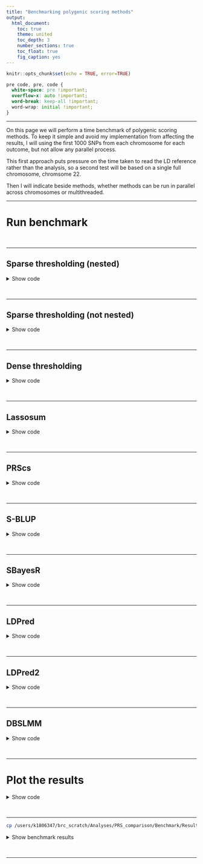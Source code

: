 ---
title: "Benchmarking polygenic scoring methods"
output: 
  html_document:
    toc: true
    theme: united
    toc_depth: 3
    number_sections: true
    toc_float: true
    fig_caption: yes
---

```{r setup, include=FALSE}
knitr::opts_chunk$set(echo = TRUE, error=TRUE)
```

<style>
p.caption {
  font-size: 1.5em;
}
</style>

```{css, echo=F}
pre code, pre, code {
  white-space: pre !important;
  overflow-x: auto !important;
  word-break: keep-all !important;
  word-wrap: initial !important;
}
```

***

On this page we will perform a time benchmark of polygenic scoring methods. To keep it simple and avoid my implementation from affecting the results, I will using the first 1000 SNPs from each chromosome for each outcome, but not allow any parallel process. 

This first approach puts pressure on the time taken to read the LD reference rather than the analysis, so a second test will be based on a single full chromosome, chromsome 22.

Then I will indicate beside methods, whether methods can be run in parallel across chromosomes or multithreaded.

***

# Run benchmark

<br/>

***

## Sparse thresholding (nested)

<details><summary>Show code</summary>
```{bash, eval=F, echo=T}
. /users/k1806347/brc_scratch/Software/MyGit/GenoPred/config_used/Pipeline_prep.config

# Create directory
mkdir /users/k1806347/brc_scratch/Analyses/PRS_comparison/Benchmark/pt_clump

# Create file listing GWAS that haven't been processed.
> /users/k1806347/brc_scratch/Analyses/PRS_comparison/Benchmark/pt_clump/todo.txt
for gwas in $(echo DEPR06 COLL01 HEIG03 BODY04 DIAB05 COAD01 CROH01 SCLE03 RHEU02 EDUC03 ADHD04 BODY11 PRCA01 BRCA01);do
for test in $(echo chr22);do
if [ ! -f /users/k1806347/brc_scratch/Analyses/PRS_comparison/Benchmark/pt_clump/${gwas}/test_${test}/1KGPhase3.w_hm3.${gwas}.test_${test}.log ]; then
echo $gwas ${test} >> /users/k1806347/brc_scratch/Analyses/PRS_comparison/Benchmark/pt_clump/todo.txt
fi
done
done

# Create shell script to run using sbatch
cat > /users/k1806347/brc_scratch/Analyses/PRS_comparison/Benchmark/pt_clump/sbatch.sh << 'EOF'
#!/bin/sh

#SBATCH -p shared,brc

. /users/k1806347/brc_scratch/Software/MyGit/GenoPred/config_used/Pipeline_prep.config

gwas=$(awk -v var="$SLURM_ARRAY_TASK_ID" 'NR == var {print $1}' /users/k1806347/brc_scratch/Analyses/PRS_comparison/Benchmark/pt_clump/todo.txt)
test=$(awk -v var="$SLURM_ARRAY_TASK_ID" 'NR == var {print $2}' /users/k1806347/brc_scratch/Analyses/PRS_comparison/Benchmark/pt_clump/todo.txt)

echo ${gwas}
echo ${test}

/users/k1806347/brc_scratch/Software/Rscript.sh /users/k1806347/brc_scratch/Software/MyGit/GenoPred/Scripts/polygenic_score_file_creator/polygenic_score_file_creator.R \
  --ref_plink_chr ${Geno_1KG_dir}/1KGPhase3.w_hm3.chr \
  --ref_keep ${Geno_1KG_dir}/keep_files/EUR_samples.keep \
  --sumstats ${gwas_rep_qcd}/${gwas}.cleaned.gz \
  --plink ${plink1_9} \
  --memory 3000 \
  --output /users/k1806347/brc_scratch/Analyses/PRS_comparison/Benchmark/pt_clump/${gwas}/test_${test}/1KGPhase3.w_hm3.${gwas}.test_${test} \
  --test ${test} \
  --ref_pop_scale ${Geno_1KG_dir}/super_pop_keep.list

EOF

sbatch --array 1-$(wc -l /users/k1806347/brc_scratch/Analyses/PRS_comparison/Benchmark/pt_clump/todo.txt | cut -d' ' -f1)%5 /users/k1806347/brc_scratch/Analyses/PRS_comparison/Benchmark/pt_clump/sbatch.sh

```
</details>

<br/>

***

## Sparse thresholding (not nested)

<details><summary>Show code</summary>
```{bash, eval=F, echo=T}
. /users/k1806347/brc_scratch/Software/MyGit/GenoPred/config_used/Pipeline_prep.config

# Create directory
mkdir /users/k1806347/brc_scratch/Analyses/PRS_comparison/Benchmark/pt_clump_nonnested

# Create file listing GWAS that haven't been processed.
> /users/k1806347/brc_scratch/Analyses/PRS_comparison/Benchmark/pt_clump_nonnested/todo.txt
for gwas in $(echo DEPR06 COLL01 HEIG03 BODY04 DIAB05 COAD01 CROH01 SCLE03 RHEU02 EDUC03 ADHD04 BODY11 PRCA01 BRCA01);do
for test in $(echo chr22);do
if [ ! -f /users/k1806347/brc_scratch/Analyses/PRS_comparison/Benchmark/pt_clump_nonnested/${gwas}/test_${test}/1KGPhase3.w_hm3.${gwas}.test_${test}.log ]; then
echo $gwas ${test} >> /users/k1806347/brc_scratch/Analyses/PRS_comparison/Benchmark/pt_clump_nonnested/todo.txt
fi
done
done

# Create shell script to run using sbatch
cat > /users/k1806347/brc_scratch/Analyses/PRS_comparison/Benchmark/pt_clump_nonnested/sbatch.sh << 'EOF'
#!/bin/sh

#SBATCH -p shared,brc

. /users/k1806347/brc_scratch/Software/MyGit/GenoPred/config_used/Pipeline_prep.config

gwas=$(awk -v var="$SLURM_ARRAY_TASK_ID" 'NR == var {print $1}' /users/k1806347/brc_scratch/Analyses/PRS_comparison/Benchmark/pt_clump_nonnested/todo.txt)
test=$(awk -v var="$SLURM_ARRAY_TASK_ID" 'NR == var {print $2}' /users/k1806347/brc_scratch/Analyses/PRS_comparison/Benchmark/pt_clump_nonnested/todo.txt)

echo ${gwas}
echo ${test}

/users/k1806347/brc_scratch/Software/Rscript.sh /users/k1806347/brc_scratch/Software/MyGit/GenoPred/Scripts/polygenic_score_file_creator/polygenic_score_file_creator.R \
  --ref_plink_chr ${Geno_1KG_dir}/1KGPhase3.w_hm3.chr \
  --ref_keep ${Geno_1KG_dir}/keep_files/EUR_samples.keep \
  --sumstats ${gwas_rep_qcd}/${gwas}.cleaned.gz \
  --plink ${plink1_9} \
  --nested F \
  --memory 3000 \
  --output /users/k1806347/brc_scratch/Analyses/PRS_comparison/Benchmark/pt_clump_nonnested/${gwas}/test_${test}/1KGPhase3.w_hm3.${gwas}.test_${test} \
  --test ${test} \
  --ref_pop_scale ${Geno_1KG_dir}/super_pop_keep.list

EOF

sbatch --array 1-$(wc -l /users/k1806347/brc_scratch/Analyses/PRS_comparison/Benchmark/pt_clump_nonnested/todo.txt | cut -d' ' -f1)%5 /users/k1806347/brc_scratch/Analyses/PRS_comparison/Benchmark/pt_clump_nonnested/sbatch.sh

```
</details>

<br/>

***

## Dense thresholding

<details><summary>Show code</summary>
```{bash, eval=F, echo=T}
. /users/k1806347/brc_scratch/Software/MyGit/GenoPred/config_used/Pipeline_prep.config

# Create directory
mkdir /users/k1806347/brc_scratch/Analyses/PRS_comparison/Benchmark/pt_clump_dense

# Create file listing GWAS that haven't been processed.
> /users/k1806347/brc_scratch/Analyses/PRS_comparison/Benchmark/pt_clump_dense/todo.txt
for gwas in $(echo DEPR06 COLL01 HEIG03 BODY04 DIAB05 COAD01 CROH01 SCLE03 RHEU02 EDUC03 ADHD04 BODY11 PRCA01 BRCA01);do
for test in $(echo chr22);do
if [ ! -f /users/k1806347/brc_scratch/Analyses/PRS_comparison/Benchmark/pt_clump_dense/${gwas}/test_${test}/1KGPhase3.w_hm3.${gwas}.test_${test}.log ]; then
echo $gwas ${test} >> /users/k1806347/brc_scratch/Analyses/PRS_comparison/Benchmark/pt_clump_dense/todo.txt
fi
done
done

# Create shell script to run using sbatch
cat > /users/k1806347/brc_scratch/Analyses/PRS_comparison/Benchmark/pt_clump_dense/sbatch.sh << 'EOF'
#!/bin/sh

#SBATCH -p shared,brc

. /users/k1806347/brc_scratch/Software/MyGit/GenoPred/config_used/Pipeline_prep.config

gwas=$(awk -v var="$SLURM_ARRAY_TASK_ID" 'NR == var {print $1}' /users/k1806347/brc_scratch/Analyses/PRS_comparison/Benchmark/pt_clump_dense/todo.txt)
test=$(awk -v var="$SLURM_ARRAY_TASK_ID" 'NR == var {print $2}' /users/k1806347/brc_scratch/Analyses/PRS_comparison/Benchmark/pt_clump_dense/todo.txt)

echo ${gwas}
echo ${test}

/users/k1806347/brc_scratch/Software/Rscript.sh /users/k1806347/brc_scratch/Software/MyGit/GenoPred/Scripts/polygenic_score_file_creator_dense/polygenic_score_file_creator_dense.R \
	--ref_plink_chr ${Geno_1KG_dir}/1KGPhase3.w_hm3.chr \
	--ref_keep ${Geno_1KG_dir}/keep_files/EUR_samples.keep \
  --sumstats ${gwas_rep_qcd}/${gwas}.cleaned.gz \
	--plink ${plink1_9} \
  --prsice_path ${prsice_path} \
  --rscript ${rscript} \
  --memory 3000 \
  --output /users/k1806347/brc_scratch/Analyses/PRS_comparison/Benchmark/pt_clump_dense/${gwas}/test_${test}/1KGPhase3.w_hm3.${gwas}.test_${test} \
  --test ${test} \
	--ref_pop_scale ${Geno_1KG_dir}/super_pop_keep.list

EOF

sbatch --array 1-$(wc -l /users/k1806347/brc_scratch/Analyses/PRS_comparison/Benchmark/pt_clump_dense/todo.txt | cut -d' ' -f1)%5 /users/k1806347/brc_scratch/Analyses/PRS_comparison/Benchmark/pt_clump_dense/sbatch.sh

```
</details>

<br/>

***

## Lassosum

<details><summary>Show code</summary>
```{bash, eval=F, echo=T}
. /users/k1806347/brc_scratch/Software/MyGit/GenoPred/config_used/Pipeline_prep.config

# Create directory
mkdir /users/k1806347/brc_scratch/Analyses/PRS_comparison/Benchmark/lassosum

# Create file listing GWAS that haven't been processed.
> /users/k1806347/brc_scratch/Analyses/PRS_comparison/Benchmark/lassosum/todo.txt
for gwas in $(echo DEPR06 COLL01 HEIG03 BODY04 DIAB05 COAD01 CROH01 SCLE03 RHEU02 EDUC03 ADHD04 BODY11 PRCA01 BRCA01);do
for test in $(echo chr22);do
if [ ! -f /users/k1806347/brc_scratch/Analyses/PRS_comparison/Benchmark/lassosum/${gwas}/test_${test}/1KGPhase3.w_hm3.${gwas}.test_${test}.log ]; then
echo $gwas ${test} >> /users/k1806347/brc_scratch/Analyses/PRS_comparison/Benchmark/lassosum/todo.txt
fi
done
done

# Create shell script to run using sbatch
cat > /users/k1806347/brc_scratch/Analyses/PRS_comparison/Benchmark/lassosum/sbatch.sh << 'EOF'
#!/bin/sh

#SBATCH -p shared,brc
#SBATCH --mem 5G

. /users/k1806347/brc_scratch/Software/MyGit/GenoPred/config_used/Pipeline_prep.config

gwas=$(awk -v var="$SLURM_ARRAY_TASK_ID" 'NR == var {print $1}' /users/k1806347/brc_scratch/Analyses/PRS_comparison/Benchmark/lassosum/todo.txt)
test=$(awk -v var="$SLURM_ARRAY_TASK_ID" 'NR == var {print $2}' /users/k1806347/brc_scratch/Analyses/PRS_comparison/Benchmark/lassosum/todo.txt)

echo ${gwas}
echo ${test}

/users/k1806347/brc_scratch/Software/Rscript.sh /users/k1806347/brc_scratch/Software/MyGit/GenoPred/Scripts/polygenic_score_file_creator_lassosum/polygenic_score_file_creator_lassosum.R \
	--ref_plink_gw ${Geno_1KG_dir}/1KGPhase3.w_hm3.GW \
	--ref_keep ${Geno_1KG_dir}/keep_files/EUR_samples.keep \
  --sumstats ${gwas_rep_qcd}/${gwas}.cleaned.gz \
  --output /users/k1806347/brc_scratch/Analyses/PRS_comparison/Benchmark/lassosum/${gwas}/test_${test}/1KGPhase3.w_hm3.${gwas}.test_${test} \
	--plink ${plink1_9} \
  --test ${test} \
	--ref_pop_scale ${Geno_1KG_dir}/super_pop_keep.list

EOF

sbatch --array 1-$(wc -l /users/k1806347/brc_scratch/Analyses/PRS_comparison/Benchmark/lassosum/todo.txt | cut -d' ' -f1)%5 /users/k1806347/brc_scratch/Analyses/PRS_comparison/Benchmark/lassosum/sbatch.sh

```
</details>

<br/>

***

## PRScs


<details><summary>Show code</summary>
```{bash, eval=F, echo=T}
. /users/k1806347/brc_scratch/Software/MyGit/GenoPred/config_used/Pipeline_prep.config

# Create directory
mkdir /users/k1806347/brc_scratch/Analyses/PRS_comparison/Benchmark/PRScs

# Create file listing GWAS that haven't been processed.
> /users/k1806347/brc_scratch/Analyses/PRS_comparison/Benchmark/PRScs/todo.txt
for gwas in $(echo DEPR06 COLL01 HEIG03 BODY04 DIAB05 COAD01 CROH01 SCLE03 RHEU02 EDUC03 ADHD04 BODY11 PRCA01 BRCA01);do
for test in $(echo chr22);do
if [ ! -f /users/k1806347/brc_scratch/Analyses/PRS_comparison/Benchmark/PRScs/${gwas}/test_${test}/1KGPhase3.w_hm3.${gwas}.test_${test}.log ]; then
echo $gwas ${test} >> /users/k1806347/brc_scratch/Analyses/PRS_comparison/Benchmark/PRScs/todo.txt
fi
done
done

# Create shell script to run using sbatch
cat > /users/k1806347/brc_scratch/Analyses/PRS_comparison/Benchmark/PRScs/sbatch.sh << 'EOF'
#!/bin/sh

#SBATCH -p shared,brc
#SBATCH --mem 5G

. /users/k1806347/brc_scratch/Software/MyGit/GenoPred/config_used/Pipeline_prep.config

gwas=$(awk -v var="$SLURM_ARRAY_TASK_ID" 'NR == var {print $1}' /users/k1806347/brc_scratch/Analyses/PRS_comparison/Benchmark/PRScs/todo.txt)
test=$(awk -v var="$SLURM_ARRAY_TASK_ID" 'NR == var {print $2}' /users/k1806347/brc_scratch/Analyses/PRS_comparison/Benchmark/PRScs/todo.txt)

echo ${gwas}
echo ${test}

/users/k1806347/brc_scratch/Software/Rscript.sh /users/k1806347/brc_scratch/Software/MyGit/GenoPred/Scripts/polygenic_score_file_creator_PRScs/polygenic_score_file_creator_PRScs.R \
  --ref_plink_chr ${Geno_1KG_dir}/1KGPhase3.w_hm3.chr \
  --ref_keep ${Geno_1KG_dir}/keep_files/EUR_samples.keep \
  --sumstats ${gwas_rep_qcd}/${gwas}.cleaned.gz \
  --plink ${plink1_9} \
  --memory 5000 \
  --output /users/k1806347/brc_scratch/Analyses/PRS_comparison/Benchmark/PRScs/${gwas}/test_${test}/1KGPhase3.w_hm3.${gwas}.test_${test} \
  --ref_pop_scale ${Geno_1KG_dir}/super_pop_keep.list \
  --PRScs_path /users/k1806347/brc_scratch/Software/PRScs.sh \
  --PRScs_ref_path ${PRScs_dir}/ldblk_1kg_eur \
  --n_cores 1 \
  --test ${test} \
  --phi_param 1e-6,1e-4,1e-2,1,auto

EOF

sbatch --array 1-$(wc -l /users/k1806347/brc_scratch/Analyses/PRS_comparison/Benchmark/PRScs/todo.txt | cut -d' ' -f1)%5 /users/k1806347/brc_scratch/Analyses/PRS_comparison/Benchmark/PRScs/sbatch.sh

```
</details>

<br/>

***

## S-BLUP

<details><summary>Show code</summary>
```{bash, eval=F, echo=T}
. /users/k1806347/brc_scratch/Software/MyGit/GenoPred/config_used/Pipeline_prep.config

# Create directory
mkdir /users/k1806347/brc_scratch/Analyses/PRS_comparison/Benchmark/SBLUP

# Create file listing GWAS that haven't been processed.
> /users/k1806347/brc_scratch/Analyses/PRS_comparison/Benchmark/SBLUP/todo.txt
for gwas in $(echo DEPR06 COLL01 HEIG03 BODY04 DIAB05 COAD01 CROH01 SCLE03 RHEU02 EDUC03 ADHD04 BODY11 PRCA01 BRCA01);do
for test in $(echo chr22);do
if [ ! -f /users/k1806347/brc_scratch/Analyses/PRS_comparison/Benchmark/SBLUP/${gwas}/test_${test}/1KGPhase3.w_hm3.${gwas}.test_${test}.log ]; then
echo $gwas ${test} >> /users/k1806347/brc_scratch/Analyses/PRS_comparison/Benchmark/SBLUP/todo.txt
fi
done
done

# Create shell script to run using sbatch
cat > /users/k1806347/brc_scratch/Analyses/PRS_comparison/Benchmark/SBLUP/sbatch.sh << 'EOF'
#!/bin/sh

#SBATCH -p test
#SBATCH --mem 5G

. /users/k1806347/brc_scratch/Software/MyGit/GenoPred/config_used/Pipeline_prep.config

gwas=$(awk -v var="$SLURM_ARRAY_TASK_ID" 'NR == var {print $1}' /users/k1806347/brc_scratch/Analyses/PRS_comparison/Benchmark/SBLUP/todo.txt)
test=$(awk -v var="$SLURM_ARRAY_TASK_ID" 'NR == var {print $2}' /users/k1806347/brc_scratch/Analyses/PRS_comparison/Benchmark/SBLUP/todo.txt)

echo ${gwas}
echo ${test}

/users/k1806347/brc_scratch/Software/Rscript.sh /users/k1806347/brc_scratch/Software/MyGit/GenoPred/Scripts/polygenic_score_file_creator_SBLUP/polygenic_score_file_creator_SBLUP.R \
  --ref_plink ${Geno_1KG_dir}/1KGPhase3.w_hm3.GW \
  --ref_keep ${Geno_1KG_dir}/keep_files/EUR_samples.keep \
  --sumstats ${gwas_rep_qcd}/${gwas}.cleaned.gz \
  --plink ${plink1_9} \
  --gcta ${gcta} \
  --munge_sumstats ${munge_sumstats} \
  --ldsc ${ldsc} \
  --ldsc_ref ${ldsc_ref} \
  --hm3_snplist ${HapMap3_snplist_dir}/w_hm3.snplist \
  --memory 50000 \
  --n_cores 1 \
  --output /users/k1806347/brc_scratch/Analyses/PRS_comparison/Benchmark/SBLUP/${gwas}/test_${test}/1KGPhase3.w_hm3.${gwas}.test_${test} \
  --test ${test} \
  --ref_pop_scale ${Geno_1KG_dir}/super_pop_keep.list

EOF

sbatch --array 1-$(wc -l /users/k1806347/brc_scratch/Analyses/PRS_comparison/Benchmark/SBLUP/todo.txt | cut -d' ' -f1)%5 /users/k1806347/brc_scratch/Analyses/PRS_comparison/Benchmark/SBLUP/sbatch.sh

```
</details>

<br/>

***

## SBayesR

<details><summary>Show code</summary>
```{bash, eval=F, echo=T}
. /users/k1806347/brc_scratch/Software/MyGit/GenoPred/config_used/Pipeline_prep.config

# Create directory
mkdir /users/k1806347/brc_scratch/Analyses/PRS_comparison/Benchmark/SBayesR

# Create file listing GWAS that haven't been processed.
> /users/k1806347/brc_scratch/Analyses/PRS_comparison/Benchmark/SBayesR/todo.txt
for gwas in $(echo DEPR06 COLL01 HEIG03 BODY04 DIAB05 COAD01 CROH01 SCLE03 RHEU02 EDUC03 ADHD04 BODY11 PRCA01 BRCA01);do
for test in $(echo chr22);do
if [ ! -f /users/k1806347/brc_scratch/Analyses/PRS_comparison/Benchmark/SBayesR/${gwas}/test_${test}/1KGPhase3.w_hm3.${gwas}.test_${test}.log ]; then
echo $gwas ${test} >> /users/k1806347/brc_scratch/Analyses/PRS_comparison/Benchmark/SBayesR/todo.txt
fi
done
done

# Create shell script to run using sbatch
cat > /users/k1806347/brc_scratch/Analyses/PRS_comparison/Benchmark/SBayesR/sbatch.sh << 'EOF'
#!/bin/sh

#SBATCH -p shared,brc

. /users/k1806347/brc_scratch/Software/MyGit/GenoPred/config_used/Pipeline_prep.config

gwas=$(awk -v var="$SLURM_ARRAY_TASK_ID" 'NR == var {print $1}' /users/k1806347/brc_scratch/Analyses/PRS_comparison/Benchmark/SBayesR/todo.txt)
test=$(awk -v var="$SLURM_ARRAY_TASK_ID" 'NR == var {print $2}' /users/k1806347/brc_scratch/Analyses/PRS_comparison/Benchmark/SBayesR/todo.txt)

echo ${gwas}
echo ${test}

/users/k1806347/brc_scratch/Software/Rscript.sh /users/k1806347/brc_scratch/Software/MyGit/GenoPred/Scripts/polygenic_score_file_creator_SBayesR/polygenic_score_file_creator_SBayesR.R \
  --ref_plink ${Geno_1KG_dir}/1KGPhase3.w_hm3.GW \
  --ref_keep ${Geno_1KG_dir}/keep_files/EUR_samples.keep \
  --sumstats ${gwas_rep_qcd}/${gwas}.cleaned.gz \
  --plink ${plink1_9} \
  --gctb ${gctb} \
  --ld_matrix_chr ${Geno_1KG_dir}/LD_matrix/EUR/1KGPhase3.w_hm3.EUR.chr \
  --memory 50000 \
  --n_cores 3 \
  --output /users/k1806347/brc_scratch/Analyses/PRS_comparison/Benchmark/SBayesR/${gwas}/test_${test}/1KGPhase3.w_hm3.${gwas}.test_${test}_3core_split \
  --test ${test} \
  --ref_pop_scale ${Geno_1KG_dir}/super_pop_keep.list

EOF

sbatch --array 1-$(wc -l /users/k1806347/brc_scratch/Analyses/PRS_comparison/Benchmark/SBayesR/todo.txt | cut -d' ' -f1)%5 /users/k1806347/brc_scratch/Analyses/PRS_comparison/Benchmark/SBayesR/sbatch.sh

```
</details>

<br/>

***

## LDPred

<details><summary>Show code</summary>
```{bash, eval=F, echo=T}
. /users/k1806347/brc_scratch/Software/MyGit/GenoPred/config_used/Pipeline_prep.config

# Create directory
mkdir /users/k1806347/brc_scratch/Analyses/PRS_comparison/Benchmark/LDPred

# Create file listing GWAS that haven't been processed.
> /users/k1806347/brc_scratch/Analyses/PRS_comparison/Benchmark/LDPred/todo.txt
for gwas in $(echo DEPR06 COLL01 HEIG03 BODY04 DIAB05 COAD01 CROH01 SCLE03 RHEU02 EDUC03 ADHD04 BODY11 PRCA01 BRCA01);do
for test in $(echo chr22);do
if [ ! -f /users/k1806347/brc_scratch/Analyses/PRS_comparison/Benchmark/LDPred/${gwas}/test_${test}/1KGPhase3.w_hm3.${gwas}.test_${test}.log ]; then
echo $gwas ${test} >> /users/k1806347/brc_scratch/Analyses/PRS_comparison/Benchmark/LDPred/todo.txt
fi
done
done

# Create shell script to run using sbatch
cat > /users/k1806347/brc_scratch/Analyses/PRS_comparison/Benchmark/LDPred/sbatch.sh << 'EOF'
#!/bin/sh

#SBATCH -p shared,brc
#SBATCH --mem 5G

. /users/k1806347/brc_scratch/Software/MyGit/GenoPred/config_used/Pipeline_prep.config

gwas=$(awk -v var="$SLURM_ARRAY_TASK_ID" 'NR == var {print $1}' /users/k1806347/brc_scratch/Analyses/PRS_comparison/Benchmark/LDPred/todo.txt)
test=$(awk -v var="$SLURM_ARRAY_TASK_ID" 'NR == var {print $2}' /users/k1806347/brc_scratch/Analyses/PRS_comparison/Benchmark/LDPred/todo.txt)

echo ${gwas}
echo ${test}

/users/k1806347/brc_scratch/Software/Rscript.sh /users/k1806347/brc_scratch/Software/MyGit/GenoPred/Scripts/polygenic_score_file_creator_LDPred/polygenic_score_file_creator_LDPred.R \
  --ref_plink ${Geno_1KG_dir}/1KGPhase3.w_hm3.GW \
  --ref_keep ${Geno_1KG_dir}/keep_files/EUR_samples.keep \
  --sumstats ${gwas_rep_qcd}/${gwas}.cleaned.gz \
  --plink ${plink1_9} \
  --memory 20000 \
  --n_cores 1 \
  --ldpred ${ldpred} \
  --output /users/k1806347/brc_scratch/Analyses/PRS_comparison/Benchmark/LDPred/${gwas}/test_${test}/1KGPhase3.w_hm3.${gwas}.test_${test} \
  --test ${test} \
  --ref_pop_scale ${Geno_1KG_dir}/super_pop_keep.list

EOF

sbatch --array 1-$(wc -l /users/k1806347/brc_scratch/Analyses/PRS_comparison/Benchmark/LDPred/todo.txt | cut -d' ' -f1)%5 /users/k1806347/brc_scratch/Analyses/PRS_comparison/Benchmark/LDPred/sbatch.sh

```
</details>

<br/>

***

## LDPred2

<details><summary>Show code</summary>
```{bash, eval=F, echo=T}
. /users/k1806347/brc_scratch/Software/MyGit/GenoPred/config_used/Pipeline_prep.config

# Create directory
mkdir /users/k1806347/brc_scratch/Analyses/PRS_comparison/Benchmark/LDPred2

gwas=$(echo DEPR06 COLL01 HEIG03 BODY04 DIAB05 COAD01 CROH01 SCLE03 RHEU02 EDUC03 ADHD04 BODY11 PRCA01 BRCA01)
binary=$(echo T F F F T T T T T F T F T T)

# Create directory
mkdir /users/k1806347/brc_scratch/Analyses/PRS_comparison/Benchmark/LDPred2

# Create file listing GWAS that haven't been processed.
> /users/k1806347/brc_scratch/Analyses/PRS_comparison/Benchmark/LDPred2/todo.txt
for i in $(seq 1 14);do
gwas_i=$(echo ${gwas} | cut -f ${i} -d ' ')
binary_i=$(echo ${binary} | cut -f ${i} -d ' ')
for test in $(echo chr22);do
if [ ! -f /users/k1806347/brc_scratch/Analyses/PRS_comparison/Benchmark/LDPred2/${gwas_i}/test_${test}/1KGPhase3.w_hm3.${gwas_i}.test_${test}.log ]; then
echo ${gwas_i} ${binary_i} ${test} >> /users/k1806347/brc_scratch/Analyses/PRS_comparison/Benchmark/LDPred2/todo.txt
fi
done
done

# Create shell script to run using sbatch
cat > /users/k1806347/brc_scratch/Analyses/PRS_comparison/Benchmark/LDPred2/sbatch.sh << 'EOF'
#!/bin/sh

#SBATCH -p shared,brc

. /users/k1806347/brc_scratch/Software/MyGit/GenoPred/config_used/Pipeline_prep.config

gwas=$(awk -v var="$SLURM_ARRAY_TASK_ID" 'NR == var {print $1}' /users/k1806347/brc_scratch/Analyses/PRS_comparison/Benchmark/LDPred2/todo.txt)
binary=$(awk -v var="$SLURM_ARRAY_TASK_ID" 'NR == var {print $2}' /users/k1806347/brc_scratch/Analyses/PRS_comparison/Benchmark/LDPred2/todo.txt)
test=$(awk -v var="$SLURM_ARRAY_TASK_ID" 'NR == var {print $3}' /users/k1806347/brc_scratch/Analyses/PRS_comparison/Benchmark/LDPred2/todo.txt)

echo ${gwas}
echo ${binary}
echo ${test}

/users/k1806347/brc_scratch/Software/Rscript.sh /users/k1806347/brc_scratch/Software/MyGit/GenoPred/Scripts/polygenic_score_file_creator_LDPred2/polygenic_score_file_creator_LDPred2.R \
  --ref_plink ${Geno_1KG_dir}/1KGPhase3.w_hm3.GW \
  --ref_keep ${Geno_1KG_dir}/keep_files/EUR_samples.keep \
  --ldpred2_ref_dir ${Geno_1KG_dir}/LD_matrix/LDPred2 \
  --sumstats ${gwas_rep_qcd}/${gwas}.cleaned.gz \
  --plink ${plink1_9} \
  --memory 10000 \
  --n_cores 1 \
  --binary ${binary} \
  --output /users/k1806347/brc_scratch/Analyses/PRS_comparison/Benchmark/LDPred2/${gwas}/test_${test}/1KGPhase3.w_hm3.${gwas}.test_${test} \
  --test ${test} \
  --ref_pop_scale ${Geno_1KG_dir}/super_pop_keep.list

EOF

sbatch --array 1-$(wc -l /users/k1806347/brc_scratch/Analyses/PRS_comparison/Benchmark/LDPred2/todo.txt | cut -d' ' -f1)%5 /users/k1806347/brc_scratch/Analyses/PRS_comparison/Benchmark/LDPred2/sbatch.sh

```
</details>

<br/>

***

## DBSLMM

<details><summary>Show code</summary>
```{bash, eval=F, echo=T}
. /users/k1806347/brc_scratch/Software/MyGit/GenoPred/config_used/Pipeline_prep.config

gwas=$(echo DEPR06 COLL01 HEIG03 BODY04 DIAB05 COAD01 CROH01 SCLE03 RHEU02 EDUC03 ADHD04 BODY11 PRCA01 BRCA01)
pop_prev=$(echo 0.15 NA NA NA 0.05 0.03 0.013 0.00164 0.005 NA 0.05 NA 0.125 0.125)
samp_prev=$(echo 0.27 NA NA NA 0.298 0.5 0.069 0.023 0.246 NA 0.36 NA 0.564 0.537)

# Create directory
mkdir /users/k1806347/brc_scratch/Analyses/PRS_comparison/Benchmark/DBSLMM

# Create file listing GWAS that haven't been processed.
> /users/k1806347/brc_scratch/Analyses/PRS_comparison/Benchmark/DBSLMM/todo.txt
for i in $(seq 1 14);do
gwas_i=$(echo ${gwas} | cut -f ${i} -d ' ')
pop_prev_i=$(echo ${pop_prev} | cut -f ${i} -d ' ')
sample_prev_i=$(echo ${samp_prev} | cut -f ${i} -d ' ')
for test in $(echo chr22);do
if [ ! -f /users/k1806347/brc_scratch/Analyses/PRS_comparison/Benchmark/DBSLMM/${gwas_i}/test_${test}/1KGPhase3.w_hm3.${gwas_i}.test_${test}.log ]; then
echo ${gwas_i} ${pop_prev_i} ${sample_prev_i} ${test} >> /users/k1806347/brc_scratch/Analyses/PRS_comparison/Benchmark/DBSLMM/todo.txt
fi
done
done

# Create shell script to run using sbatch
cat > /users/k1806347/brc_scratch/Analyses/PRS_comparison/Benchmark/DBSLMM/sbatch.sh << 'EOF'
#!/bin/sh

#SBATCH -p shared,brc

. /users/k1806347/brc_scratch/Software/MyGit/GenoPred/config_used/Pipeline_prep.config

gwas=$(awk -v var="$SLURM_ARRAY_TASK_ID" 'NR == var {print $1}' /users/k1806347/brc_scratch/Analyses/PRS_comparison/Benchmark/DBSLMM/todo.txt)
pop_prev=$(awk -v var="$SLURM_ARRAY_TASK_ID" 'NR == var {print $2}' /users/k1806347/brc_scratch/Analyses/PRS_comparison/Benchmark/DBSLMM/todo.txt)
sample_prev=$(awk -v var="$SLURM_ARRAY_TASK_ID" 'NR == var {print $3}' /users/k1806347/brc_scratch/Analyses/PRS_comparison/Benchmark/DBSLMM/todo.txt)
test=$(awk -v var="$SLURM_ARRAY_TASK_ID" 'NR == var {print $4}' /users/k1806347/brc_scratch/Analyses/PRS_comparison/Benchmark/DBSLMM/todo.txt)

echo ${gwas}
echo ${pop_prev}
echo ${sample_prev}
echo ${test}

/users/k1806347/brc_scratch/Software/Rscript.sh /users/k1806347/brc_scratch/Software/MyGit/GenoPred/Scripts/polygenic_score_file_creator_DBSLMM/polygenic_score_file_creator_DBSLMM.R \
  --ref_plink_chr ${Geno_1KG_dir}/1KGPhase3.w_hm3.chr \
  --ref_keep ${Geno_1KG_dir}/keep_files/EUR_samples.keep \
  --sumstats ${gwas_rep_qcd}/${gwas}.cleaned.gz \
  --plink ${plink1_9} \
  --memory 5000 \
  --ld_blocks /users/k1806347/brc_scratch/Data/LDetect/EUR \
  --rscript /users/k1806347/brc_scratch/Software/Rscript.sh \
  --dbslmm /users/k1806347/brc_scratch/Software/DBSLMM/software \
  --munge_sumstats ${munge_sumstats} \
  --ldsc ${ldsc} \
  --ldsc_ref ${ldsc_ref} \
  --hm3_snplist ${HapMap3_snplist_dir}/w_hm3.snplist \
  --sample_prev ${sample_prev} \
  --pop_prev ${pop_prev} \
  --output /users/k1806347/brc_scratch/Analyses/PRS_comparison/Benchmark/DBSLMM/${gwas}/test_${test}/1KGPhase3.w_hm3.${gwas}.test_${test} \
  --test ${test} \
  --ref_pop_scale ${Geno_1KG_dir}/super_pop_keep.list
EOF

sbatch --array 1-$(wc -l /users/k1806347/brc_scratch/Analyses/PRS_comparison/Benchmark/DBSLMM/todo.txt | cut -d' ' -f1)%3 /users/k1806347/brc_scratch/Analyses/PRS_comparison/Benchmark/DBSLMM/sbatch.sh

```
</details>

<br/>

***

# Plot the results

<details><summary>Show code</summary>
```{R, eval=F, echo=T}

method<-c('pt_clump','lassosum','PRScs','SBLUP','SBayesR','LDPred','LDPred2','DBSLMM')

gwas<-c('DEPR06','COLL01','HEIG03','BODY04','DIAB05','COAD01','CROH01','SCLE03','RHEU02','EDUC03','ADHD04','BODY11','PRCA01','BRCA01')
test<-c('chr22')

res<-NULL
res_mean<-NULL
for(method_i in method){
  for(test_i in test){
    res_tmp<-NULL
    for(gwas_i in gwas){
      tmp<-read.table(paste0('/users/k1806347/brc_scratch/Analyses/PRS_comparison/Benchmark/',method_i,'/',gwas_i,'/test_',test_i,'/1KGPhase3.w_hm3.',gwas_i,'.test_',test_i,'.log'), sep='&')$V1
      tmp<-tmp[grepl('Test duration was', tmp)]
      tmp<-gsub('Test duration was ','',tmp)
      tmp_time<-as.numeric(gsub(' .*','',tmp))
      tmp_unit<-gsub('.* ','',gsub(' $','',tmp))
      if(tmp_unit == 'mins'){
        tmp_time<-tmp_time*60
      }

      if(tmp_unit == 'hours'){
        tmp_time<-tmp_time*60*60
      }
      
      res_tmp<-rbind(res_tmp, data.frame(Method=method_i,
                                 Test=test_i,
                                 GWAS=gwas_i,
                                 Time=tmp_time))
    }
    
    res_mean<-rbind(res_mean, data.frame(Method=method_i,
                                         Test=test_i,
                                         Time_mean=mean(res_tmp$Time),
                                         Time_sd=sd(res_tmp$Time)))
    
    res<-rbind(res, res_tmp)
  }
}

res$Method<-as.character(res$Method)
res$Method[res$Method == 'pt_clump']<-'pT+clump'
res$Method<-factor(res$Method, levels=unique(res$Method))
res$Test<-as.factor(res$Test)

library(ggplot2)
library(cowplot)

all<-ggplot(res, aes(x=Method, y=Time/60)) +
  geom_boxplot() + 
  facet_grid(.~Test) +
  theme_half_open() +
  labs(y="Time (Minutes)") + 
  background_grid() +
  theme(axis.text.x = element_text(angle = 45, hjust=1)) + 
  panel_border()

small<-ggplot(res[!(res$Method %in% c('PRScs','LDPred2')),], aes(x=Method, y=Time/60)) +
  geom_boxplot() + 
  facet_grid(.~Test) +
  theme_half_open() +
  labs(y="Time (Minutes)") + 
  background_grid() +
  theme(axis.text.x = element_text(angle = 45, hjust=1)) +
  panel_border()

png('/users/k1806347/brc_scratch/Analyses/PRS_comparison/Benchmark/Result.png', unit='px', width=2500, height=3500, res=300)
plot_grid(all, small, labels = 'AUTO', ncol=1)
dev.off()

```

</details>

<br/>

***

```{bash, eval=T, echo=F}
cp /users/k1806347/brc_scratch/Analyses/PRS_comparison/Benchmark/Result.png /users/k1806347/brc_scratch/Software/MyGit/GenoPred/Images/Benchmark/
```

<details><summary>Show benchmark results</summary>

<center>

![](Images/Benchmark/Result.png)

</details>

<br/>

***

